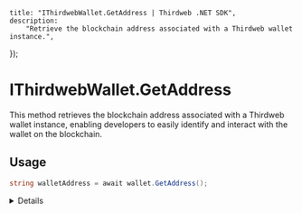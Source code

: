 
	title: "IThirdwebWallet.GetAddress | Thirdweb .NET SDK",
	description:
		"Retrieve the blockchain address associated with a Thirdweb wallet instance.",
});

# IThirdwebWallet.GetAddress

This method retrieves the blockchain address associated with a Thirdweb wallet instance, enabling developers to easily identify and interact with the wallet on the blockchain.

## Usage

```csharp
string walletAddress = await wallet.GetAddress();
```

<Details summary="Return Value">

`string`

The blockchain address as a hexadecimal `string`. This address uniquely identifies the wallet on the blockchain, allowing for interactions such as transactions or smart contract calls.

</Details>
